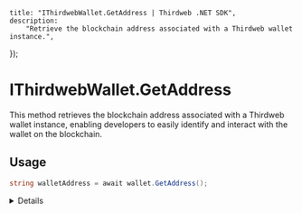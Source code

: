 
	title: "IThirdwebWallet.GetAddress | Thirdweb .NET SDK",
	description:
		"Retrieve the blockchain address associated with a Thirdweb wallet instance.",
});

# IThirdwebWallet.GetAddress

This method retrieves the blockchain address associated with a Thirdweb wallet instance, enabling developers to easily identify and interact with the wallet on the blockchain.

## Usage

```csharp
string walletAddress = await wallet.GetAddress();
```

<Details summary="Return Value">

`string`

The blockchain address as a hexadecimal `string`. This address uniquely identifies the wallet on the blockchain, allowing for interactions such as transactions or smart contract calls.

</Details>
